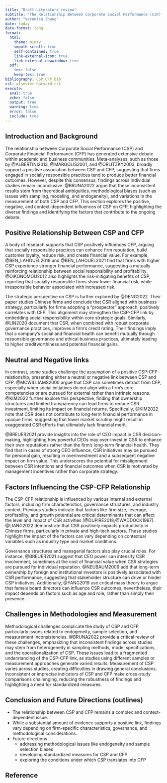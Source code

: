 ```yaml
---
title: "Draft-Literature review"
subtitle: "The Relationship Between Corporate Social Performance (CSP) and Corporate Financial Performance (CFP)"
author: "Veronica Zhang"
date: today
date-format: long
format: 
  html:
    theme: minty
    smooth-scroll: true
    self-contained: true
    link-external-icon: true
    link-external-newwindow: true
  pdf: 
    toc: false
    keep-tex: true
bibliography: CSP_CFP.bib
csl: elsevier-harvard.csl
execute: 
  eval: true
  echo: false
  output: true
  warning: true
  error: false
  include: true
---
```


## Introduction and Background

The relationship between Corporate Social Performance (CSP) and Corporate Financial Performance (CFP) has generated extensive debate within academic and business communities. Meta-analyses, such as those by @ALBERTINI2013, @MARGOLIS2001, and @ORLITZKY2003, broadly support a positive association between CSP and CFP, suggesting that firms engaged in socially responsible practices tend to produce better financial outcomes. However, despite this consensus, findings across individual studies remain inconclusive. @BRUNA2022 argue that these inconsistent results stem from theoretical ambiguities, methodological biases (such as issues with sampling, modeling, and endogeneity), and variations in the measurement of both CSP and CFP. This section explores the positive, negative, and context-dependent influences of CSP on CFP, highlighting the diverse findings and identifying the factors that contribute to the ongoing debate.

## Positive Relationship Between CSP and CFP

A body of research supports that CSP positively influences CFP, arguing that socially responsible practices can enhance firm reputation, build customer loyalty, reduce risk, and create financial value. For example, @BEN_LAHOUEL2019 and @BEN_LAHOUEL2021 find that firms with higher CSP experience stronger financial performance, suggesting a mutually reinforcing relationship between social responsibility and profitability. @OIKONOMOU2012 also highlights the risk-mitigating benefits of CSP, reporting that socially responsible firms show lower financial risk, while irresponsible behavior associated with increased risk.

The strategic perspective on CSP is further explored by @DENG2022. Their paper studies Chinese firms and conclude that CSR aligned with business strategy, particularly for firms adopting a “prospector” approach, positively correlates with CFP. This alignment may strengthen the CSP-CFP link by embedding social responsibility within core strategic goals. Similarly, @LIN2020 document that CSR, when combined with robust corporate governance practices, improves a firm’s credit rating. Their findings imply that a company’s social and financial health can benefit mutually through responsible governance and ethical business practices, ultimately leading to higher creditworthiness and potential financial gains.

## Neutral and Negative links

In contrast, some studies challenge the assumption of a positive CSP-CFP relationship, presenting either a neutral or negative link between CSP and CFP. @MCWILLIAMS2000 argue that CSP can sometimes detract from CFP, especially when social initiatives do not align with a firm’s core competencies or are pursued for external rather than intrinsic reasons. @KIM2022 further explore this perspective, finding that ownership structures and limited transparency can lead firms to reduce CSR investment, limiting its impact on financial returns. Specifically, @KIM2022 note that CSR does not contribute to long-term financial performance in opaque firms, suggesting that lower market scrutiny might result in exaggerated CSR efforts that ultimately lack financial merit.

@BREUER2021 provide insights into the role of CEO impact in CSR decision-making, highlighting how powerful CEOs may over-invest in CSR to enhance their own reputations rather than the firm’s long-term financial health. They find that in cases of strong CEO influence, CSR initiatives may be pursued for personal gain, resulting in overinvestment and a subsequent negative impact on firm value. This underscores the potential for misalignment between CSR intentions and financial outcomes when CSR is motivated by management incentives rather than corporate strategy.

## Factors Influencing the CSP-CFP Relationship

The CSP-CFP relationship is influenced by various internal and external factors, including firm characteristics, governance structures, and industry context. Previous studies indicate that factors like firm size, leverage, profitability, and growth potential are critical determinants that can affect the level and impact of CSR activities [@DUPIRE2018;@WADDOCK1997]. @LIANG2022 demonstrate that CSR positively impacts productivity in Chinese firms, particularly in private and high-tech sectors. These studies highlight the impact of the factors can vary depending on contextual variables such as industry type and market conditions.

Governance structures and managerial factors also play crucial roles. For instance, @BREUER2021 suggest that CEO power can intensify CSR involvement, sometimes at the cost of financial value when CSR strategies are pursued for individual reputation. @NEUBAUM2006 add that long-term ownership by foreign and institutional investors is positively associated with CSR performance, suggesting that stakeholder structure can drive or hinder CSP initiatives. Additionally, @YANG2019 use critical mass theory to argue that female board directors can influence CSR outcomes, nevertheless, their impact depends on factors such as age and role, rather than simply their presence.

## Challenges in Methodologies and Measurement

Methodological challenges complicate the study of CSP and CFP, particularly issues related to endogeneity, sample selection, and measurement inconsistencies. @BRUNA2022 provide a critical review of these challenges, emphasizing that inconsistent findings across studies may stem from heterogeneity in sampling methods, model specifications, and the operationalization of CSP. These issues lead to a fragmented understanding of the CSP-CFP link, as studies using different samples or measurement approaches generate varied results. Measurement of CSP varies across studies, creating difficulties in drawing general conclusions. Inconsistent or imprecise indicators of CSP and CFP make cross-study comparisons challenging, reducing the robustness of findings and highlighting a need for standardized measures.

## Conclusion and Future Directions (outlines)

- The relationship between CSP and CFP remains a complex and context-dependent issue. 
- While a substantial amount of evidence supports a positive link, findings vary depending on firm-specific characteristics, governance, and methodological considerations. 
- Future directions
  + addressing methodological issues like endogeneity and sample selection biases
  + developing standardized measures for CSP and CFP
  + exploring the conditions under which CSP translates into CFP

## Reference














